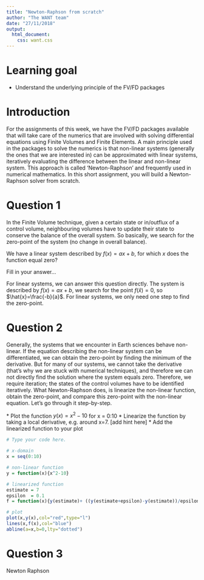 ```yaml
---
title: "Newton-Raphson from scratch"
author: "The WANT team"
date: "27/11/2018"
output:
  html_document:
    css: want.css
---
```


# Learning goal
* Understand the underlying principle of the FV/FD packages

# Introduction
For the assignments of this week, we have the FV/FD packages available that will take care of the numerics that are involved with solving differential equations using Finite Volumes and Finite Elements. A main principle used in the packages to solve the numerics is that non-linear systems (generally the ones that we are interested in) can be approximated with linear systems, iteratively evaluating the difference between the linear and non-linear system. This approach is called 'Newton-Raphson' and frequently used in numerical mathematics. In this short assignment, you will build a Newton-Raphson solver from scratch. 

# Question 1
In the Finite Volume technique, given a certain state or in/outflux of a control volume, neighbouring volumes have to update their state to conserve the balance of the overall system. So basically, we search for the zero-point of the system (no change in overall balance). 

<span class="question">
We have a linear system described by $f(x)=ax+b$, for which $x$ does the function equal zero? 
</span>

<span class="student_answer">
Fill in your answer...
</span>

<span class="answer">
For linear systems, we can answer this question directly. The system is described by $f(x) = ax+b$, we search for the point $f(\hat{x}) = 0$, so $\hat{x}=\frac{-b}{a}$. For linear systems, we only need one step to find the zero-point. 
</span>


# Question 2
Generally, the systems that we encounter in Earth sciences behave non-linear. If the equation describing the non-linear system can be differentiated, we can obtain the zero-point by finding the minimum of the derivative. But for many of our systems, we cannot take the derivative (that's why we are stuck with numerical techniques), and therefore we can not directly find the solution where the system equals zero. Therefore, we require iteration; the states of the control volumes have to be identified iteratively. What Newton-Raphson does, is linearize the non-linear function, obtain the zero-point, and compare this zero-point with the non-linear equation. Let's go through it step-by-step. 

<span class="question">
* Plot the function $y(x)=x^2-10$ for x = 0:10
* Linearize the function by taking a local derivative, e.g. around x=7. [add hint here] 
* Add the linearized function to your plot 
</span>

```r
# Type your code here.
```

<span class="answer">

```r
# x-domain
x = seq(0:10)

# non-linear function
y = function(x){x^2-10}

# linearized function 
estimate = 7
epsilon  = 0.1
f = function(x){y(estimate)+ ((y(estimate+epsilon)-y(estimate))/epsilon)*(x-estimate)}

# plot 
plot(x,y(x),col="red",type="l")
lines(x,f(x),col="blue")
abline(a=x,b=0,lty="dotted")
```
</span>




# Question 3
Newton Raphson
